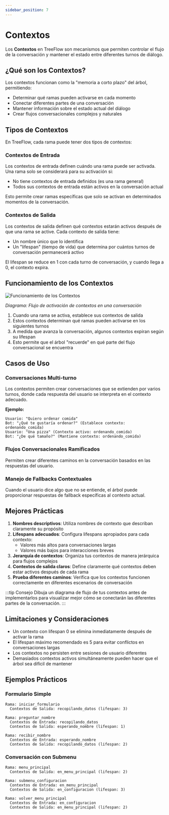 ```yaml
---
sidebar_position: 7
---
```


# Contextos

Los **Contextos** en TreeFlow son mecanismos que permiten controlar el flujo de la conversación y mantener el estado entre diferentes turnos de diálogo.

## ¿Qué son los Contextos?

Los contextos funcionan como la "memoria a corto plazo" del árbol, permitiendo:

- Determinar qué ramas pueden activarse en cada momento
- Conectar diferentes partes de una conversación
- Mantener información sobre el estado actual del diálogo
- Crear flujos conversacionales complejos y naturales

## Tipos de Contextos

En TreeFlow, cada rama puede tener dos tipos de contextos:

### Contextos de Entrada

Los contextos de entrada definen cuándo una rama puede ser activada. Una rama solo se considerará para su activación si:

- No tiene contextos de entrada definidos (es una rama general)
- Todos sus contextos de entrada están activos en la conversación actual

Esto permite crear ramas específicas que solo se activan en determinados momentos de la conversación.

### Contextos de Salida

Los contextos de salida definen qué contextos estarán activos después de que una rama se active. Cada contexto de salida tiene:

- Un nombre único que lo identifica
- Un "lifespan" (tiempo de vida) que determina por cuántos turnos de conversación permanecerá activo

El lifespan se reduce en 1 con cada turno de conversación, y cuando llega a 0, el contexto expira.

## Funcionamiento de los Contextos

![Funcionamiento de los Contextos](/img/docs/contextos_funcionamiento.svg)

*Diagrama: Flujo de activación de contextos en una conversación*

1. Cuando una rama se activa, establece sus contextos de salida
2. Estos contextos determinan qué ramas pueden activarse en los siguientes turnos
3. A medida que avanza la conversación, algunos contextos expiran según su lifespan
4. Esto permite que el árbol "recuerde" en qué parte del flujo conversacional se encuentra

## Casos de Uso

### Conversaciones Multi-turno

Los contextos permiten crear conversaciones que se extienden por varios turnos, donde cada respuesta del usuario se interpreta en el contexto adecuado.

**Ejemplo:**
```
Usuario: "Quiero ordenar comida"
Bot: "¿Qué te gustaría ordenar?" (Establece contexto: ordenando_comida)
Usuario: "Una pizza" (Contexto activo: ordenando_comida)
Bot: "¿De qué tamaño?" (Mantiene contexto: ordenando_comida)
```

### Flujos Conversacionales Ramificados

Permiten crear diferentes caminos en la conversación basados en las respuestas del usuario.

### Manejo de Fallbacks Contextuales

Cuando el usuario dice algo que no se entiende, el árbol puede proporcionar respuestas de fallback específicas al contexto actual.

## Mejores Prácticas

1. **Nombres descriptivos**: Utiliza nombres de contexto que describan claramente su propósito
2. **Lifespans adecuados**: Configura lifespans apropiados para cada contexto:
   - Valores más altos para conversaciones largas
   - Valores más bajos para interacciones breves
3. **Jerarquía de contextos**: Organiza tus contextos de manera jerárquica para flujos complejos
4. **Contextos de salida claros**: Define claramente qué contextos deben estar activos después de cada rama
5. **Prueba diferentes caminos**: Verifica que los contextos funcionen correctamente en diferentes escenarios de conversación

:::tip Consejo
Dibuja un diagrama de flujo de tus contextos antes de implementarlos para visualizar mejor cómo se conectarán las diferentes partes de la conversación.
:::

## Limitaciones y Consideraciones

- Un contexto con lifespan 0 se elimina inmediatamente después de activar la rama
- El lifespan máximo recomendado es 5 para evitar conflictos en conversaciones largas
- Los contextos no persisten entre sesiones de usuario diferentes
- Demasiados contextos activos simultáneamente pueden hacer que el árbol sea difícil de mantener

## Ejemplos Prácticos

### Formulario Simple

```
Rama: iniciar_formulario
  Contextos de Salida: recopilando_datos (lifespan: 3)

Rama: preguntar_nombre
  Contextos de Entrada: recopilando_datos
  Contextos de Salida: esperando_nombre (lifespan: 1)

Rama: recibir_nombre
  Contextos de Entrada: esperando_nombre
  Contextos de Salida: recopilando_datos (lifespan: 2)
```

### Conversación con Submenu

```
Rama: menu_principal
  Contextos de Salida: en_menu_principal (lifespan: 2)

Rama: submenu_configuracion
  Contextos de Entrada: en_menu_principal
  Contextos de Salida: en_configuracion (lifespan: 3)

Rama: volver_menu_principal
  Contextos de Entrada: en_configuracion
  Contextos de Salida: en_menu_principal (lifespan: 2)
```

